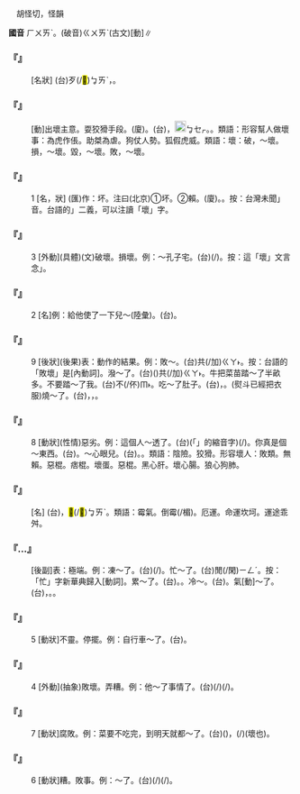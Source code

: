 
=={{ruby|壞|ㄏㄨㄞˋ}}==

　胡怪切，怪韻

'''國音''' <rt>ㄏㄨㄞˋ</rt>。(破音)<rt>ㄍㄨㄞˋ</rt>(古文)[動]∥

    

==='''『{{ruby|好|ㄏㄠˇ}}{{ruby|壞|ㄏㄨㄞˋ}}』'''===
: [名狀] (台){{ruby|好|ㄏㄜˋ}}歹(/<mark>&#xffcda;</mark>)<rt>ㆠㄞˋ</rt>，{{ruby|好|ㄏㄜˋ}}{{ruby|歹|ㄆㄞˋ}}{{ruby|/|ㄆㆮˋ}}。
    

==='''『{{ruby|使|ㄕˇ}}{{ruby|壞|ㄏㄨㄞˋ}}』'''===
: [動]出壞主意。耍狡猾手段。(廈){{ruby|使|ㄙㄞˋ}}{{ruby|否|ㄆㄞˋ}}{{ruby|譜|ㄆㆦˋ}}。(台){{ruby|想|ㄒㄧㆧ˫}}{{ruby|/|ㄒㄧㆫ˫}}{{ruby|孔|ㄎㄤ}}{{ruby|想|ㄒㄧㆧ˫}}{{ruby|/|ㄒㄧㆫ˫}}{{ruby|縫|ㄆㄤ˫}}，[[File:fa49.png|20px]]<rt>ㆠㆤㆷ</rt>{{ruby|/|ㆠㄨㆤㆷ ͘}}{{ruby|害|ㄏㄞ˫}}{{ruby|人|ㄌㄤˊ}}。{{ruby|創|ㄘㆲ˪}}{{ruby|景|ㄍㄧㄥˋ}}。類語：形容幫人做壞事：為虎作倀。助桀為虐。狗仗人勢。狐假虎威。類語：壞：破，～壞。損，～壞。毀，～壞。敗，～壞。
    

==='''『{{ruby|壞|ㄏㄨㄞˋ}}』'''===
:1  [名，狀] (匯)作：坏。注曰(北京)①坏。②賴。(廈){{ruby|①|ㄆㆮˋ}}。{{ruby|②|ㄇㄞˋ}}。按：台灣未聞{{ruby|「|ㄇㄞˋ}}」音。台語的{{ruby|「|ㄆㆮˋ}}{{ruby|、|ㆠㄞˋ}}」二義，可以注讀「壞」字。
    

==='''『{{ruby|壞|ㄏㄨㄞˋ}}』'''===
:3  [外動](具體)(文)破壞。損壞。例：～孔子宅。(台){{ruby|破|ㄆㄜ˪}}{{ruby|壞|ㄏㄨㄞ˫}}(/{{ruby|<mark>&#xffad2;</mark>|ㄌㆲ˪}}{{ruby|歹|ㄆㆮˋ}}){{ruby|孔|ㄎㆲˋ}}{{ruby|子|ㄗㄨˋ}}{{ruby|滯|ㄉㄨㄚ˪}}{{ruby|過|ㄍㆤ˪}}{{ruby|/|ㄍㄨㆤ˪}}{{ruby|丌|ㆤ}}{{ruby|住|ㄗㄨ˫}}{{ruby|宅|ㄊㆤㆷ ͘}}。按：這「壞」文言念{{ruby|「|ㄍㄨㄞˋ}}」。
    

==='''『{{ruby|壞|ㄏㄨㄞˋ}}』'''===
:2  [名]例：給他使了一下兒～(陸彙)。(台){{ruby|共|ㄍㄚ˫}}{{ruby|伊|ㄧ}}{{ruby|創|ㄘㆲ˪}}{{ruby|景|ㄍㄧㄥˋ}}{{ruby|一|ㄐㄧㆵ ͘}}{{ruby|下|·ㆤ˫}}。
    

==='''『{{ruby|壞|ㄏㄨㄞˋ}}』'''===
:9  [後狀](後果)表：動作的結果。例：敗～。(台)共(/加)<rt>ㄍㄚ˫</rt>{{ruby|<mark>&#xffad2;</mark>|ㄌㆲ˪}}{{ruby|歹|ㄆㆮˋ}}。按：台語的「敗壞」是[內動詞]。潑～了。(台)({{ruby|對|ㄉㄨㄧ˪}}{{ruby|圖|ㄉㆦˊ}}{{ruby|書|ㄙㄨ}}{{ruby|潑|ㄆㄨㄚㆷ}}{{ruby|水|ㄗㄨㄧˋ}})共(/加)<rt>ㄍㄚ˫</rt>{{ruby|潑|ㄆㄨㄚㆷ}}{{ruby|歹|ㄆㆮˋ}}{{ruby|去|ㄎㄧ˪}}。牛把菜苗踏～了半畝多。不要踏～了我。(台)不(/伓)<rt>ㆬ˫</rt>{{ruby|通|ㄊㄤ}}{{ruby|踏|ㄉㄚㆷ ͘}}{{ruby|著|ㄉㄧㄜㆷ ͘}}{{ruby|我|ㆣㄨㄚˋ}}。吃～了肚子。(台){{ruby|食|ㄐㄧㄚㆷ ͘}}{{ruby|物|ㄇㆭㆷ ͘}}{{ruby|/|ㄇㄧㆷ ͘}}，{{ruby|食|ㄐㄧㄚㆷ ͘}}{{ruby|了|ㄌㄧㄠˋ}}{{ruby|拍|ㄆㄚㆷ}}{{ruby|歹|ㄆㆮˋ}}{{ruby|腹|ㄅㄚㆶ}}{{ruby|肚|ㄉㆦˋ}}。(熨斗已經把衣服)燒～了。(台){{ruby|衫|ㄙㆩ}}，{{ruby|熨|ㄨㆵ}}{{ruby|了|ㄌㄧㄠˋ}}，{{ruby|臭|ㄘㄠ˪}}{{ruby|火|ㄏㆤˋ}}{{ruby|/|ㄏㄨㆤˋ}}{{ruby|/|ㄏㄜˋ}}{{ruby|乾|ㄉㄚ}}{{ruby|去|ㄎㄧ˪}}。
    

==='''『{{ruby|壞|ㄏㄨㄞˋ}}』'''===
:8  [動狀](性情)惡劣。例：這個人～透了。(台){{ruby|<mark>&#xffb50;</mark>|ㄐㄧㆵ}}(「{{ruby|此|ㄐㄧˋ}}{{ruby|一|ㄐㄧㆵ ͘}}」的縮音字)(/{{ruby|此|ㄐㄧㆵ}}){{ruby|個|ㆤˊ}}{{ruby|人|ㄌㄤˊ}}{{ruby|足|ㄐㄧㆦㆶ}}{{ruby|歹|ㄆㆮˋ}}{{ruby|丌|ㆤ}}。你真是個～東西。(台){{ruby|汝|ㄌㄧˋ}}{{ruby|實|ㄒㄧㆵ ͘}}{{ruby|在|ㄗㄞ˫}}{{ruby|真|ㄐㄧㄣ}}{{ruby|歹|ㄆㆮˋ}}{{ruby|物|ㄇㄧㆷ ͘}}{{ruby|/|ㄇㆭㆷ ͘}}。～心眼兒。(台){{ruby|歹|ㄆㆮˋ}}{{ruby|心|ㄒㄧㆬ}}。{{ruby|歹|ㄆㆮˋ}}{{ruby|心|ㄒㄧㆬ}}{{ruby|肝|ㄍㄨㆩ}}。類語：陰險。狡猾。形容壞人：敗類。無賴。惡棍。痞棍。壞蛋。惡棍。黑心肝。壞心腸。狼心狗肺。
    

==='''『{{ruby|壞|ㄏㄨㄞˋ}}{{ruby|運|ㄩㄣˋ}}』'''===
: [名] (台){{ruby|歹|ㄆㆮˋ}}{{ruby|運|ㄨㄣ˫}}，{{ruby|運|ㄨㄣ˫}}{{ruby|途|ㄉㆦˊ}}<mark>&#xffb4e;</mark>(/<mark>&#xffcda;</mark>)<rt>ㆠㄞˋ</rt>。類語：霉氣。倒霉(/楣)。厄運。命運坎坷。運途乖舛。
    

==='''『…{{ruby|壞|ㄏㄨㄞˋ}}』'''===
: [後副]表：極端。例：凍～了。(台){{ruby|誠|ㄐㄧㆩˊ}}{{ruby|凍|ㄉㄤ˪}}(/{{ruby|寒|ㄍㄨㆩˊ}})。忙～了。(台){{ruby|誠|ㄐㄧㆩˊ}}{{ruby|無|ㆠㄜˊ}}閒(/閑)<rt>ㄧㄥˊ</rt>。按：「忙」字新華典歸入[動詞]。累～了。(台){{ruby|<mark>&#xf906d;</mark>|ㄊㄧㆰˋ}}{{ruby|<mark>&#xffa42;</mark>|ㄍㄚㆷ}}{{ruby|<mark>&#xffa45;</mark>|ㆠㆤ˫}}{{ruby|/|ㆠㄨㆤ˫}}{{ruby|講|ㄍㆲˋ}}{{ruby|得|ㄉㄧㆵ}}。{{ruby|真|ㄐㄧㄣ}}{{ruby|懶|ㄌㄢˋ}}。冷～。(台){{ruby|誠|ㄐㄧㆩˊ}}{{ruby|冷|ㄌㄧㄥˋ}}。氣[動]～了。(台){{ruby|氣|ㄎㄧ˪}}{{ruby|死|·ㄒㄧˋ}}，{{ruby|足|ㄐㄧㆦㆶ}}{{ruby|受|ㄒㄧㄨ˫}}{{ruby|氣|ㄎㄧ˪}}。{{ruby|氣|ㄎㄧ˪}}{{ruby|到|ㄍㄚㆷ}}{{ruby|<mark>&#xffa45;</mark>|ㆠㆤ˫}}{{ruby|/|ㆠㄨㆤ˫}}{{ruby|講|ㄍㆲˋ}}{{ruby|得|ㄉㄧㆵ}}。
    

==='''『{{ruby|壞|ㄏㄨㄞˋ}}』'''===
:5  [動狀]不靈。停擺。例：自行車～了。(台){{ruby|自|ㄗㄨ˫}}{{ruby|轉|ㄗㄨㄢˋ}}{{ruby|車|ㄑㄧㄚ}}{{ruby|歹|ㄆㆮˋ}}{{ruby|去|ㄎㄧ˪}}。
    

==='''『{{ruby|壞|ㄏㄨㄞˋ}}』'''===
:4  [外動](抽象)敗壞。弄糟。例：他～了事情了。(台){{ruby|載|ㄉㄞ˫}}(/{{ruby|戴|ㄉㄞ˪}}){{ruby|事|ㄐㄧ˪}}(/{{ruby|事|ㄉㄞ˫}}{{ruby|情|ㄐㄧ˪}}){{ruby|是|ㄒㄧ˫}}{{ruby|伊|ㄧ}}{{ruby|<mark>&#xf8e78;</mark>|ㄅㆪ˪}}{{ruby|害|ㄏㄞ˫}}{{ruby|去|ㄎㄧ˪}}{{ruby|丌|ㆤ}}。
    

==='''『{{ruby|壞|ㄏㄨㄞˋ}}』'''===
:7  [動狀]腐敗。例：菜要不吃完，到明天就都～了。(台)({{ruby|煮|ㄗㄨˋ}}{{ruby|/|ㄐㄧˋ}}{{ruby|起|·ㄎㄧˋ}}{{ruby|來|·ㄌㄞˊ}}{{ruby|<mark>&#xffa49;</mark>|ㆠㆤㆷ}}{{ruby|/|ㆠㄨㆤㆷ ͘}}{{ruby|食|ㄐㄧㄚㆷ ͘}}{{ruby|丌|ㆤ}}){{ruby|菜|ㄘㄞ˪}}{{ruby|若|ㄋㄚ˫}}{{ruby|無|ㆠㄜˊ}}{{ruby|現|ㄏㄧㄢ˫}}{{ruby|食|ㄐㄧㄚㆷ ͘}}{{ruby|完|ㄨㄢˊ}}，{{ruby|到|ㄍㄠ˪}}{{ruby|明|ㆠㄧㄣˊ}}{{ruby|仔|ㄚ}}{{ruby|再|ㄗㄞ˪}}{{ruby|著|ㄉㄧㄜㆷ}}(/{{ruby|都|ㄉㄜ˫}}){{ruby|會|ㄨㆤ˫}}{{ruby|/|ㆤ˫}}{{ruby|歹|ㄆㆮˋ}}{{ruby|歹|ㄆㆮˋ}}(壞也){{ruby|去|ㄎㄧ˪}}。
    

==='''『{{ruby|壞|ㄏㄨㄞˋ}}』'''===
:6  [動狀]糟。敗事。例：{{ruby|事|ㄕˋ}}{{ruby|情|·ㄑㄧㄥ}}～了。(台){{ruby|載|ㄉㄞ˫}}(/{{ruby|戴|ㄉㄞ˪}}){{ruby|事|ㄐㄧ˪}}(/{{ruby|事|ㄉㄞ˫}}{{ruby|情|ㄐㄧ˪}}){{ruby|害|ㄏㄞ˫}}{{ruby|了|ㄌㄧㄠˋ}}{{ruby|了|ㄌㄧㄠˋ}}{{ruby|去|ㄎㄧ˪}}。
    
